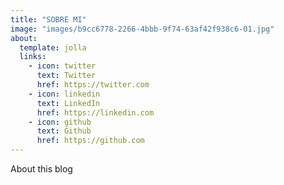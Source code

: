 ```yaml
---
title: "SOBRE MI"
image: "images/b9cc6778-2266-4bbb-9f74-63af42f938c6-01.jpg"
about:
  template: jolla
  links:
    - icon: twitter
      text: Twitter
      href: https://twitter.com
    - icon: linkedin
      text: LinkedIn
      href: https://linkedin.com
    - icon: github
      text: Github
      href: https://github.com
---
```


About this blog
